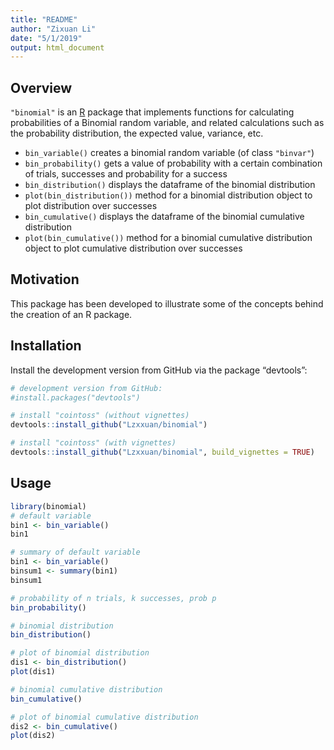 ```yaml
---
title: "README"
author: "Zixuan Li"
date: "5/1/2019"
output: html_document
---
```

## Overview
`"binomial"` is an [R](https://www.r-project.org/) package that implements functions for calculating probabilities of a Binomial random variable, and related calculations such as the probability distribution, the expected value, variance, etc.


- `bin_variable()` creates a binomial random variable (of class `"binvar"`)
- `bin_probability()` gets a value of probability with a certain combination of trials, successes and probability for a success
- `bin_distribution()` displays the dataframe of the binomial distribution
- `plot(bin_distribution())` method for a binomial distribution object to plot distribution over successes
- `bin_cumulative()` displays the dataframe of the binomial cumulative distribution
- `plot(bin_cumulative())` method for a binomial cumulative distribution object to plot cumulative distribution over successes

## Motivation
This package has been developed to illustrate some of the concepts behind the creation of an R package.

## Installation
Install the development version from GitHub via the package "devtools":
```r
# development version from GitHub:
#install.packages("devtools") 

# install "cointoss" (without vignettes)
devtools::install_github("Lzxxuan/binomial")

# install "cointoss" (with vignettes)
devtools::install_github("Lzxxuan/binomial", build_vignettes = TRUE)
```
## Usage
```r
library(binomial)
# default variable
bin1 <- bin_variable()
bin1

# summary of default variable
bin1 <- bin_variable()
binsum1 <- summary(bin1)
binsum1

# probability of n trials, k successes, prob p
bin_probability()

# binomial distribution
bin_distribution()

# plot of binomial distribution
dis1 <- bin_distribution()
plot(dis1)

# binomial cumulative distribution
bin_cumulative()

# plot of binomial cumulative distribution
dis2 <- bin_cumulative()
plot(dis2)
```
